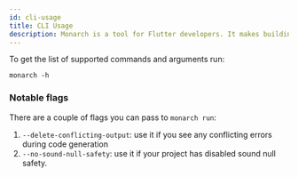 ```yaml
---
id: cli-usage
title: CLI Usage
description: Monarch is a tool for Flutter developers. It makes building beautiful apps a simpler and faster experience.
---
```


To get the list of supported commands and arguments run:
```shell
monarch -h
```

### Notable flags
There are a couple of flags you can pass to `monarch run`:

1. `--delete-conflicting-output`: use it if you see any conflicting errors during code generation
2. `--no-sound-null-safety`: use it if your project has disabled sound null safety.
